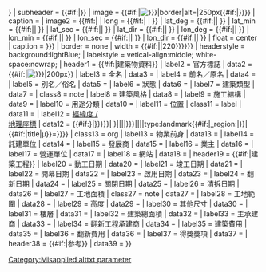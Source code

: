 <includeonly>{{Infobox
| bodyclass   = vcard
| abovestyle  = background:lightBlue;
| above       = {{{building_name|{{{name|香港建築物資訊框}}}}}}
| subheader   = {{#if:{{{native_building_name|}}}|{{{native_building_name|}}}}}
| image       = {{#if:{{{image|}}}|[[File:{{{image|}}}|border|alt={{{alt|}}}|250px]]{{#if:{{{alttxt|}}}|[[Category:Misapplied alttxt parameter]]}}}}
| caption     = {{{caption|}}}
| image2      = {{#if:{{{map_type|}}}|{{Location map|{{{map_type|}}}
| alt         = {{{map_alt|}}}
| lat         = {{#if:{{{latm|}}}{{{latNS|}}}| |{{{latitude|}}} }}
| long        = {{#if:{{{longm|}}}{{{longEW|}}}| |{{{longitude|}}} }}
| lat_deg     = {{#if:{{{latm|}}}{{{latNS|}}}|{{{latd|}}}| }}
| lat_min     = {{#if:{{{latm|}}}{{{latNS|}}}|{{{latm|}}}| }}
| lat_sec     = {{#if:{{{lats|}}}{{{latNS|}}}|{{{lats|}}}| }}
| lat_dir     = {{#if:{{{latNS|}}}|{{{latNS|}}}| }}
| lon_deg     = {{#if:{{{longm|}}}{{{longEW|}}}|{{{longd|}}}| }}
| lon_min     = {{#if:{{{longm|}}}{{{longEW|}}}|{{{longm|}}}| }}
| lon_sec     = {{#if:{{{longs|}}}{{{longEW|}}}|{{{longs|}}}| }}
| lon_dir     = {{#if:{{{longEW|}}}|{{{longEW|}}}| }}
| float       = center
| caption     = {{{map_caption|Shown within {{{map_type|}}}}}}
| border      = none
| width       = {{#if:{{{map_size|}}}|{{{map_size|}}}|220}}}}}}
| headerstyle = background:lightBlue;
| labelstyle  = vetical-align:middle; white-space:nowrap;
| header1     = {{#if:{{{full_name|}}}{{{former_names|}}}{{{alternate_names|}}}{{{building_type|}}}{{{architectural_style|}}}{{{style|}}}{{{structural_system|}}}{{{location|}}}{{{coordinates|}}}{{{client|}}}{{{owner|}}}{{{operator|}}}{{{classification|}}}{{{latitude|}}}{{{url|}}}|建築物資料}}
| label2      = 官方標誌
| data2       = {{#if:{{{logo|}}}|[[File:{{{logo|}}}|200px]]}}
| label3      = 全名
| data3       = {{{full_name|}}}
| label4      = 前名／原名
| data4       = {{{former_names|}}}
| label5      = 別名／俗名
| data5       = {{{alternate_names|}}}
| label6      = 狀態
| data6       = {{{status|}}}
| label7      = 建築類型
| data7       = {{{building_type|}}}
| class8      = note
| label8      = 建築風格
| data8       = {{{architectural_style|}}}
| label9      = 施工結構
| data9       = {{{structural_system|}}}
| label10      = 用途分類
| data10       = {{{classification|}}}
| label11     = 位置
| class11     = label
| data11      = {{{location|}}}
| label12     = [[經緯度|經緯度 /<br />地理座標]]
| data12      = {{{coordinates|}}}{{#if:{{both|{{{latitude|{{{latd|}}}}}}|{{{longitude|{{{longd|}}}}}}}}|
{{Geobox coor|{{{latitude|{{{latd|}}}}}}|{{{latm|}}}|{{{lats|}}}|{{{latNS|}}}|{{{longitude|{{{longd|}}}}}}|{{{longm|}}}|{{{longs|}}}|{{{longEW|}}}|type:landmark{{#if:{{{location_country|}}}|_region:{{CountryAbbr|{{{location_country|}}}|}}|}}|{{#if:{{{coordinates_display|}}}|title|μ}}={{{coordinates_display|}}}}}}}
| class13     = org
| label13     = 物業前身
| data13      = {{{former|}}}
| label14     = 託建單位
| data14      = {{{client|}}}
| label15     = 發展商
| data15      = {{{developer|}}}
| label16     = 業主
| data16      = {{{owner|}}}
| label17     = 營運單位
| data17      = {{{operator|}}}
| label18     = 網站
| data18      = {{{url|}}}
| header19    = {{#if:{{{started|}}}{{{built|}}}{{{demolished|}}}{{{size|}}}{{{height|}}}{{{diameter|}}}{{{other_dimensions|}}}{{{floor_count|}}}{{{floor_area|}}}{{{main_contractor|}}}{{{ren_contractor|}}}{{{construct_cost|}}}{{{ren_cost|}}}|建築工程}}
| label20     = 動工日期
| data20      = {{{started|}}}
| label21     = 竣工日期
| data21      = {{{built|}}}
| label22     = 開幕日期
| data22      = {{{inaugurated|}}}
| label23     = 啟用日期
| data23      = {{{opened|}}}
| label24     = 翻新日期
| data24      = {{{renovated|}}}
| label25     = 關閉日期
| data25      = {{{closed|}}}
| label26     = 清拆日期
| data26      = {{{demolished|}}}
| label27     = 工地面積
| class27     = note
| data27      = {{{site_area|}}}
| label28     = 工地範圍
| data28      = {{{site_area|}}}
| label29     = 高度
| data29      = {{{height|}}}
| label30     = 其他尺寸
| data30      = {{{other_dimensions|}}}
| label31     = 樓層
| data31      = {{{floor_count|}}}
| label32     = 建築總面積
| data32      = {{{total_area|}}}
| label33     = 主承建商
| data33      = {{{main_contractor|}}}
| label34     = 翻新工程承建商
| data34      = {{{ren_contractor|}}}
| label35     = 建築費用
| data35      = {{{construct_cost|}}}
| label36     = 翻新費用
| data36      = {{{ren_cost|}}}
| label37     = 得獎獎項
| data37      = {{{awards|}}}
| header38    = {{#if:{{{references|}}}|参考}}
| data39      = {{{references|}}}
}}</includeonly><noinclude>